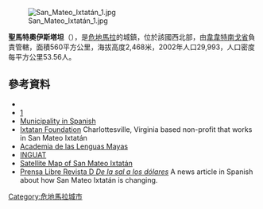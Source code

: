 [[Image:San_Mateo_Ixtatán_1.jpg|right]]

'''聖馬特奧伊斯塔坦'''（{{lang-es|San Mateo Ixtatán}}），是[[危地馬拉|危地馬拉]]的城鎮，位於該國西北部，由[[韋韋特南戈省|韋韋特南戈省]]負責管轄，面積560平方公里，海拔高度2,468米，2002年人口29,993，人口密度每平方公里53.56人。

{{coord|15|50|N|91|29|W|display=title|region:GT_type:city_source:GNS-enwiki}}

==參考資料==
*{{cite web |url=http://www.ine.gob.gt/index.php?view=article&catid=42%3Ademografiaypoblacion&id=75%3Acenso2002&option=com_content&Itemid=69 |title=XI Censo Nacional de Poblacion y VI de Habitación (Censo 2002) |last= |first= |year=2002 |work= |publisher=INE |accessdate=2015-05-11 |archive-date=2016-10-08 |archive-url=https://web.archive.org/web/20161008083911/https://www.ine.gob.gt/index.php?view=article&catid=42%3Ademografiaypoblacion&id=75%3Acenso2002&option=com_content&Itemid=69 |dead-url=no }}
*[https://web.archive.org/web/20121211203535/http://sanmateoixtatan.gob.gt/]
*[http://www.inforpressca.com/sanmateoi/ Municipality in Spanish] {{Wayback|url=http://www.inforpressca.com/sanmateoi/ |date=20050321135502 }}
*[http://www.ixtatan.org/ Ixtatan Foundation] {{Wayback|url=http://www.ixtatan.org/ |date=20150518074142 }} Charlottesville, Virginia based non-profit that works in San Mateo Ixtatán
*[http://www.almg.org.gt/portal/index.php?id=40&idioma=1 Academia de las Lenguas Mayas]
*[https://web.archive.org/web/20070720070634/http://www.visitguatemala.com/nuevo/destinos_municipio.asp?id=106 INGUAT]
*[http://www.maplandia.com/guatemala/huehuetenango/s-mateo-ixtatan/san-mateo-ixtatan/ Satellite Map of San Mateo Ixtatán] {{Wayback|url=http://www.maplandia.com/guatemala/huehuetenango/s-mateo-ixtatan/san-mateo-ixtatan/ |date=20150518075234 }}
*[https://archive.is/20070927193144/http://www.prensalibre.com/pl/domingo/archivo/revistad/2005/junio05/120605/dfondo.shtml Prensa Libre Revista D ''De la sal a los dólares''] A news article in Spanish about how San Mateo Ixtatán is changing.

{{Guatemala-geo-stub}}
[[Category:危地馬拉城市|Category:危地馬拉城市]]